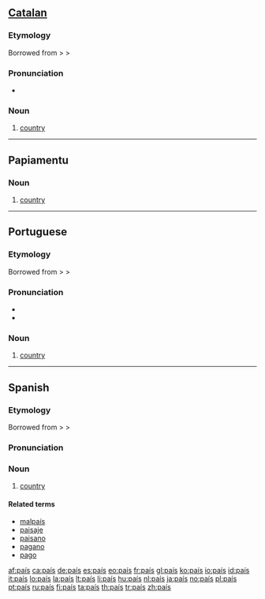 {{also|pais|païs}}
==[[Catalan]]==

===Etymology===
Borrowed from {{etyl|fr|ca}} {{term|pays|lang=fr}} > {{etyl|fro|ca}} {{term|païs}} > {{etyl|la|ca}} {{term|pagus|pāgus|country|lang=la}}

===Pronunciation===
* {{IPA|/paˈis/|lang=ca}}

===Noun===
{{infl|ca|noun|g=m}}

# [[country]]

----

==Papiamentu==

===Noun===
{{infl|pap|noun}}

# [[country]]

----

==Portuguese==


===Etymology===
Borrowed from {{etyl|fr|pt}} {{term|pays|lang=fr}} > {{etyl|fro|pt}} {{term|païs}} > {{etyl|la|pt}} {{term|pagus|pāgus|country|lang=la}}

===Pronunciation===
* {{IPA|/paˈis/|lang=pt}}
* {{audio|Pt-país.ogg|audio}}

===Noun===
{{infl|pt|noun|g=m|plural|países}}

# [[country]]

----

==Spanish==


===Etymology===
Borrowed from {{etyl|fr|es}} {{term|pays|lang=fr}} > {{etyl|fro|es}} {{term|païs}} > {{etyl|la|es}} {{term|pagus|pāgus|country|lang=la}}

===Pronunciation===
{{IPAchar|/paˈis/}}

===Noun===
{{es-noun-m|pl=países}}

# [[country]]

====Related terms====
* [[malpaís]]
* [[paisaje]]
* [[paisano]]
* [[pagano]]
* [[pago]]

[[af:país]]
[[ca:país]]
[[de:país]]
[[es:país]]
[[eo:país]]
[[fr:país]]
[[gl:país]]
[[ko:país]]
[[io:país]]
[[id:país]]
[[it:país]]
[[lo:país]]
[[la:país]]
[[lt:país]]
[[li:país]]
[[hu:país]]
[[nl:país]]
[[ja:país]]
[[no:país]]
[[pl:país]]
[[pt:país]]
[[ru:país]]
[[fi:país]]
[[ta:país]]
[[th:país]]
[[tr:país]]
[[zh:país]]